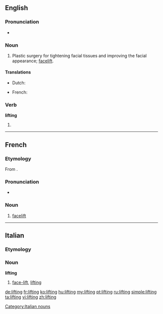 ==English==
{{wikipedia}}

===Pronunciation===
* {{audio|en-us-lifting.ogg|Audio (US)}}

===Noun===
{{en-noun}}

# Plastic surgery for tightening facial tissues and improving the facial appearance; [[facelift]].

====Translations====
{{trans-top|facelift}}
* Dutch: {{t|nl|opwaardering|f}}
{{trans-mid}}
* French: {{t+|fr|lifting|m}}
{{trans-bottom}}

===Verb===
'''lifting'''

# {{present participle of|lift}}

----

==French==

===Etymology===
From {{etyl|en|fr}} {{term|lifting|lang=en}}.

===Pronunciation===
* {{IPA|/liftiŋ/|lang=fr}}

===Noun===
{{fr-noun|m}}

# [[facelift]]

----
==Italian==

===Etymology===
{{etyl|en|it}}

===Noun===
'''lifting''' {{m|inv}}

# {{surgery|lang=it}} [[face-lift]], [[#English|lifting]]

[[Category:Italian nouns]]

[[de:lifting]]
[[fr:lifting]]
[[ko:lifting]]
[[hu:lifting]]
[[my:lifting]]
[[pt:lifting]]
[[ru:lifting]]
[[simple:lifting]]
[[ta:lifting]]
[[vi:lifting]]
[[zh:lifting]]